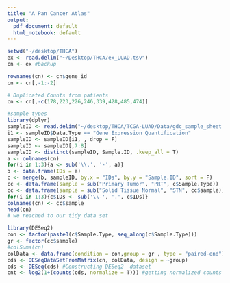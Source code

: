 ```yaml
---
title: "A Pan Cancer Atlas"
output:
  pdf_document: default
  html_notebook: default
---
```



```r
setwd("~/desktop/THCA")
ex <- read.delim("~/Desktop/THCA/ex_LUAD.tsv")
cn <- ex #backup

rownames(cn) <- cn$gene_id
cn <- cn[,-1:-2]

# Duplicated Counts from patients
cn <- cn[,-c(178,223,226,246,339,428,485,474)]
```


```r
#sample types
library(dplyr)
sampleID <- read.delim("~/desktop/THCA/TCGA-LUAD/Data/gdc_sample_sheet.2022-06-11.tsv")
i1 <- sampleID$Data.Type == "Gene Expression Quantification"
sampleID <- sampleID[i1, , drop = F]
sampleID <- sampleID[,7:8]
sampleID <- distinct(sampleID, Sample.ID, .keep_all = T)
a <- colnames(cn)
for(i in 1:3){a <- sub('\\.', '-', a)}
b <- data.frame(IDs = a)
c <- merge(b, sampleID, by.x = "IDs", by.y = "Sample.ID", sort = F)
cc <- data.frame(sample = sub("Primary Tumor", "PRT", c$Sample.Type))
cc <- data.frame(sample = sub("Solid Tissue Normal", "STN", cc$sample))
for(i in 1:3){c$IDs <- sub('\\-', '.', c$IDs)}
colnames(cn) <- cc$sample
head(cn)
# we reached to our tidy data set

```
```r
library(DESeq2)
con <- factor(paste0(c$Sample.Type, seq_along(c$Sample.Type)))
gr <- factor(cc$sample)
#colSums(cn)
colData <- data.frame(condition = con,group = gr , type = "paired-end")
cds <- DESeqDataSetFromMatrix(cn, colData, design = ~group) 
cds <- DESeq(cds) #Constructing DESeq2  dataset
cnt <- log2(1+(counts(cds, normalize = T))) #getting normalized counts `count matrix`
```

